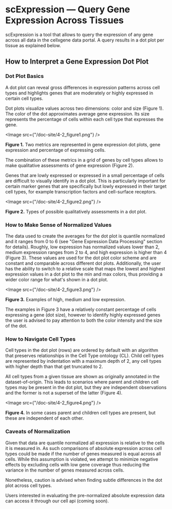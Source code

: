 # scExpression — Query Gene Expression Across Tissues

scExpression is a tool that allows to query the expression of any gene across all data in the cellxgene data portal. A query results in a dot plot per tissue as explained below.

## How to Interpret a Gene Expression Dot Plot

### Dot Plot Basics

A dot plot can reveal gross differences in expression patterns across cell types and highlights genes that are moderately or highly expressed in certain cell types.

Dot plots visualize values across two dimensions: color and size (Figure 1). The color of the dot approximates average gene expression. Its size represents the percentage of cells within each cell type that expresses the gene.

<Image src={"/doc-site/4-2_figure1.png"} />

**Figure 1.** Two metrics are represented in gene expression dot plots, gene expression and percentage of expressing cells.

The combination of these metrics in a grid of genes by cell types allows to make qualitative assessments of gene expression (Figure 2).

Genes that are lowly expressed or expressed in a small percentage of cells are difficult to visually identify in a dot plot. This is particularly important for certain marker genes that are specifically but lowly expressed in their target cell types, for example transcription factors and cell-surface receptors.

<Image src={"/doc-site/4-2_figure2.png"} />

**Figure 2.** Types of possible qualitatively assessments in a dot plot.

### How to Make Sense of Normalized Values

The data used to create the averages for the dot plot is quantile normalized and it ranges from 0 to 6 (see "Gene Expression Data Processing" section for details).
Roughly, low expression has normalized values lower than 2, medium expression
ranges from 2 to 4, and high expression is higher than 4 (Figure 3). These
values are used for the dot plot color scheme and are constant and comparable
across different dot plots. Additionally, the user has the ability to switch to
a relative scale that maps the lowest and highest expression values in a dot
plot to the min and max colors, thus providing a wider color range for what's
shown in a dot plot.

<Image src={"/doc-site/4-2_figure3.png"} />

**Figure 3.** Examples of high, medium and low expression.

The examples in Figure 3 have a relatively constant percentage of cells expressing a gene (dot size), however to identify highly expressed genes the user is advised to pay attention to both the color intensity and the size of the dot.

### How to Navigate Cell Types

Cell types in the dot plot (rows) are ordered by default with an <NextLink href="#cell-type-ordering">algorithm</NextLink> that preserves relationships in the Cell Type ontology (CL). Child cell types are represented by indentation with a maximum depth of 2, any cell types with higher depth than that get truncated to 2.

All cell types from a given tissue are shown as originally annotated in the dataset-of-origin. This leads to scenarios where parent and children cell types may be present in the dot plot, but they are independent observations and the former is not a superset of the latter (Figure 4).

<Image src={"/doc-site/4-2_figure4.png"} />

**Figure 4.** In some cases parent and children cell types are present, but these are independent of each other.

### Caveats of Normalization

Given that data are <NextLink href="#Data-normalization">quantile normalized</NextLink> all expression is relative to the cells it is measured in. As such comparisons of absolute expression across cell types could be made if the number of genes measured is equal across all cells. While this assumption is violated, we attempt to minimize negative effects by <NextLink href="#removal-of-low-coverage-cells">excluding cells with low gene coverage</NextLink> thus reducing the variance in the number of genes measured across cells.

Nonetheless, caution is advised when finding subtle differences in the dot plot across cell types.

Users interested in evaluating the pre-normalized absolute expression data can access it through our cell api (coming soon).

